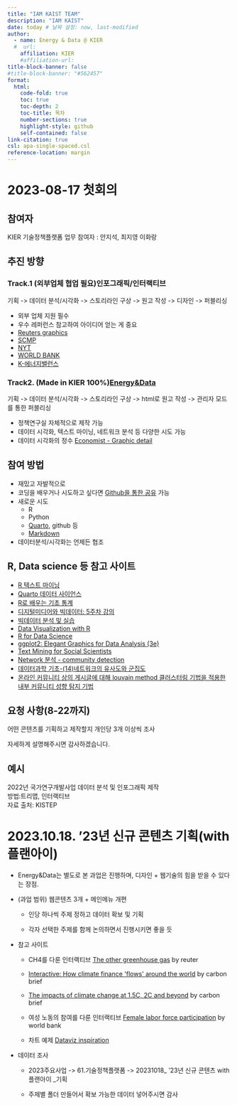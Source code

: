 ```yaml
---
title: "IAM KAIST TEAM"
description: "IAM KAIST"
date: today # 날짜 설정: now, last-modified
author:
  - name: Energy & Data @ KIER
  #  url: 
    affiliation: KIER
    #affiliation-url: 
title-block-banner: false
#title-block-banner: "#562457"
format:
  html:
    code-fold: true
    toc: true
    toc-depth: 2
    toc-title: 목차
    number-sections: true
    highlight-style: github    
    self-contained: false
link-citation: true
csl: apa-single-spaced.csl
reference-location: margin
---
```


# 2023-08-17 첫회의

::: callout-note
## 참여자 {#참여자}

KIER 기술정책플랫폼 업무 참여자 : 안지석, 최지영 이화랑
:::

## 추진 방향

### Track.1 (외부업체 협업 필요)인포그래픽/인터랙티브

기획 -\> 데이터 분석/시각화 -\> 스토리라인 구상 -\> 원고 작성 -\> 디자인 -\> 퍼블리싱

-   외부 업체 지원 필수
-   우수 레퍼런스 참고하여 아이디어 얻는 게 중요
-   [Reuters graphics](https://www.reuters.com/graphics/)
-   [SCMP](https://multimedia.scmp.com/culture/article/SCMP-printed-graphics-memory/)
-   [NYT](https://www.nytimes.com/interactive/2021/12/05/business/economy/supply-chain.html?auth=login-google1tap&campaign_id=29&emc=edit_up_20211209&instance_id=47387&login=google1tap&nl=the-upshot&regi_id=136905000&segment_id=76536&te=1&user_id=0f183908c0e3f8d0f23ed9b81a5aaf71)
-   [WORLD BANK](https://genderdata.worldbank.org/data-stories/flfp-data-story/)
-   [K-에너지밸런스](https://www.kier.re.kr/tpp/energy/B/view/54?contentsName=k_valance_old&menuId=MENU00961)

### Track2. (Made in KIER 100%)[Energy&Data](https://www.kier.re.kr/tpp/tppBoard/list?menuId=MENU00962)

기획 -\> 데이터 분석/시각화 -\> 스토리라인 구상 -\> html로 원고 작성 -\> 관리자 모드를 통한 퍼블리싱

-   정책연구실 자체적으로 제작 가능
-   데이터 시각화, 텍스트 마이닝, 네트워크 분석 등 다양한 시도 가능
-   데이터 시각화의 정수 [Economist - Graphic detail](https://www.economist.com/graphic-detail)

## 참여 방법

-   재밌고 자발적으로
-   코딩을 배우거나 시도하고 싶다면 [Github을 통한 공유](https://coreanjs.github.io/jiseok_KIER/docs/blog/posts/2023-08-24-visualization/) 가능
-   새로운 시도
    -   R
    -   Python
    -   [Quarto](https://quarto.org/docs/authoring/markdown-basics.html), github 등
    -   [Markdown](https://gist.github.com/ihoneymon/652be052a0727ad59601)
-   데이터분석/시각화는 언제든 협조

## R, Data science 등 참고 사이트

-   [R 텍스트 마이닝](https://r2bit.com/book_tm/)
-   [Quarto 데이터 사이언스](https://r2bit.com/quarto/writing/)
-   [R로 배우는 기초 통계](https://greendaygh.github.io/Rstat2019/)
-   [디지털미디어와 빅데이터: 5주차 강의](https://rstudio-pubs-static.s3.amazonaws.com/749877_f992c9daeddd4f75b742899a08c3f01d.html)
-   [빅데이터 분석 및 실습](http://bigdata.dongguk.ac.kr/lectures/bigdata/_book/)
-   [Data Visualization with R](https://rkabacoff.github.io/datavis/)
-   [R for Data Science](https://r4ds.had.co.nz/index.html)
-   [ggplot2: Elegant Graphics for Data Analysis (3e)](https://ggplot2-book.org/)
-   [Text Mining for Social Scientists](https://bookdown.org/f_lennert/text-mining-book/)
-   [Network 분석 - community detection](https://lsjsj92.tistory.com/587)
-   [데이터과학 기초-(14)네트워크의 유사도와 군집도](https://velog.io/@00springbom00/데이터과학-기초-14네트워크의-유사도와-군집도)
-   [온라인 커뮤니티 상의 게시글에 대해 louvain method 클러스터링 기법을 적용한 내부 커뮤니티 성향 탐지 기법](https://www.slideshare.net/SunyoungKim14/louvain-method)

## 요청 사항(8-22까지)

어떤 콘텐츠를 기획하고 제작할지 개인당 3개 이상씩 조사

[자세하게 설명해주시면 감사하겠습니다.]{.aside}

::: callout-tip
## 예시

2022년 국가연구개발사업 데이터 분석 및 인포그래픽 제작\
방법:트리맵, 인터랙티브\
자료 출처: KISTEP
:::

# 2023.10.18. '23년 신규 콘텐츠 기획(with 플랜아이)

-   Energy&Data는 별도로 본 과업은 진행하며, 디자인 + 웹기술의 힘을 받을 수 있다는 장점.

```{=html}
<!-- -->
```
-   (과업 범위) 웹콘텐츠 3개 + 메인메뉴 개편

    -   인당 하나씩 주제 정하고 데이터 확보 및 기획

    -   각자 선택한 주제를 함께 논의하면서 진행시키면 좋을 듯

-   참고 사이트

    -   CH4를 다룬 인터랙티브 [The other greenhouse gas](https://www.reuters.com/graphics/FOOD-WASTE/METHANE/gdpzwqwqovw/) by reuter

    -   [Interactive: How climate finance \'flows\' around the world](https://www.carbonbrief.org/interactive-how-climate-finance-flows-around-the-world/) by carbon brief

    -   [The impacts of climate change at 1.5C, 2C and beyond](https://www.carbonbrief.org/interactive-how-climate-finance-flows-around-the-world/) by carbon brief

    -   여성 노동의 참여를 다룬 인터랙티브 [Female labor force participation](https://genderdata.worldbank.org/data-stories/flfp-data-story/) by world bank

    -   차트 예제 [Dataviz inspiration](https://www.dataviz-inspiration.com/)

-   데이터 조사

    -   2023주요사업 -\> 61.기술정책플랫폼 -\> 20231018\_ '23년 신규 콘텐츠 with 플랜아이 \_기획

    -   주제별 폴더 만들어서 확보 가능한 데이터 넣어주시면 감사
